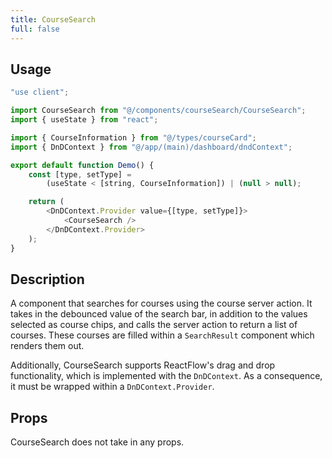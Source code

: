 ```yaml
---
title: CourseSearch
full: false
---
```



## Usage

```javascript
"use client";

import CourseSearch from "@/components/courseSearch/CourseSearch";
import { useState } from "react";

import { CourseInformation } from "@/types/courseCard";
import { DnDContext } from "@/app/(main)/dashboard/dndContext";

export default function Demo() {
    const [type, setType] =
        (useState < [string, CourseInformation]) | (null > null);

    return (
        <DnDContext.Provider value={[type, setType]}>
            <CourseSearch />
        </DnDContext.Provider>
    );
}
```

## Description

A component that searches for courses using the <Link href="/docs/course">course</Link> server action.
It takes in the debounced value of the search bar, in addition to the values selected as course chips,
and calls the server action to return a list of courses. These courses are filled within a `SearchResult`
component which renders them out.

Additionally, CourseSearch supports ReactFlow's drag and drop functionality, which is implemented with
the `DnDContext`. As a consequence, it must be wrapped within a `DnDContext.Provider`.

## Props

CourseSearch does not take in any props.
